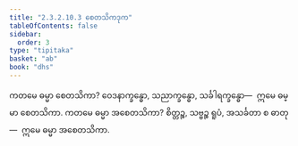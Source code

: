 ```yaml
---
title: "2.3.2.10.3 စေတသိကဒုက"
tableOfContents: false
sidebar:
  order: 3
type: "tipitaka"
basket: "ab"
book: "dhs"
---
```



<DynamicBreadcrumb />

<Division number="1195" book="dhs" e="ch" v="29" p="238">

<Paragraph number="1891" book="dhs">
ကတမေ ဓမ္မာ စေတသိကာ? ဝေဒနာက္ခန္ဓော, သညာက္ခန္ဓော, သင်္ခါရက္ခန္ဓော—  ဣမေ ဓမ္မာ စေတသိကာ.
</Paragraph>

</Division>
<Division number="1196" book="dhs" e="ch" v="29" p="238">

<Paragraph number="1892" book="dhs">
ကတမေ ဓမ္မာ အစေတသိကာ? စိတ္တဉ္စ, သဗ္ဗဉ္စ ရူပံ, အသင်္ခတာ စ ဓာတု—  ဣမေ ဓမ္မာ အစေတသိကာ.
</Paragraph>
</Division>